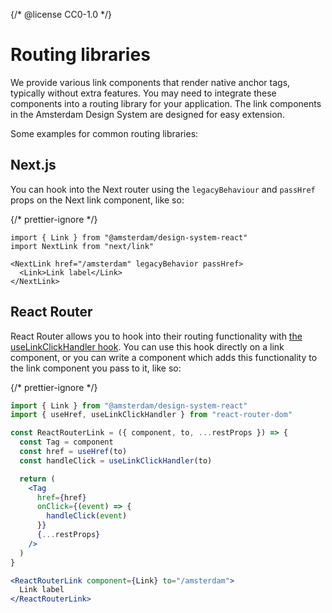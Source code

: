 {/* @license CC0-1.0 */}


<Meta title="Docs/Developer Guide/Routing Libraries" />

# Routing libraries

We provide various link components that render native anchor tags, typically without extra features.
You may need to integrate these components into a routing library for your application.
The link components in the Amsterdam Design System are designed for easy extension.

Some examples for common routing libraries:

## Next.js

You can hook into the Next router using the `legacyBehaviour` and `passHref` props on the Next link component, like so:

{/* prettier-ignore */}
```tsx
import { Link } from "@amsterdam/design-system-react"
import NextLink from "next/link"

<NextLink href="/amsterdam" legacyBehavior passHref>
  <Link>Link label</Link>
</NextLink>
```

## React Router

React Router allows you to hook into their routing functionality with [the useLinkClickHandler hook](https://reactrouter.com/en/main/hooks/use-link-click-handler).
You can use this hook directly on a link component, or you can write a component which adds this functionality to the link component you pass to it, like so:

{/* prettier-ignore */}
```jsx
import { Link } from "@amsterdam/design-system-react"
import { useHref, useLinkClickHandler } from "react-router-dom"

const ReactRouterLink = ({ component, to, ...restProps }) => {
  const Tag = component
  const href = useHref(to)
  const handleClick = useLinkClickHandler(to)

  return (
    <Tag
      href={href}
      onClick={(event) => {
        handleClick(event)
      }}
      {...restProps}
    />
  )
}

<ReactRouterLink component={Link} to="/amsterdam">
  Link label
</ReactRouterLink>
```
